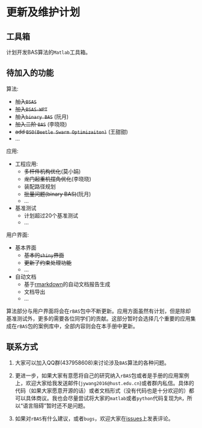 # 更新及维护计划 {#updates}

## 工具箱

计划开发BAS算法的`Matlab`工具箱。

## 待加入的功能

算法:

- ~~加入`BSAS`~~
- ~~加入`BSAS-WPT`~~
- ~~加入`binary BAS`~~ (阮月)
- ~~加入二阶 `BAS`~~ (李晓晓)
- ~~add `BSO(Beetle Swarm Optimizaiton)`~~ (王甜甜)
- ...

应用:

- 工程应用:
    + ~~多杆件机构优化~~(莫小娟)
    + ~~龙门起重机摆角优化~~(李晓晓)
    + 装配路径规划
    + ~~批量问题(binary BAS)~~(阮月)
    + ...
- 基准测试
    + 计划超过20个基准测试
    + ...
  
用户界面:

- 基本界面
    + ~~基本的`shiny`界面~~
    + ~~更新了约束处理功能~~
    + ...

- 自动文档
    + 基于[rmarkdown](https://github.com/rstudio/rmarkdown)的自动文档报告生成
    + 文档导出
    + ...

算法部分与用户界面将会在`rBAS`包中不断更新。应用方面虽然有计划，但是除却基准测试外，更多的需要各位同学们的贡献。这部分暂时会选择几个重要的应用集成在`rBAS`包的案例库中，全部内容则会在本手册中更新。

## 联系方式

1.  大家可以加入QQ群(437958608)来讨论涉及`BAS`算法的各种问题。

2.  更进一步，如果大家有意愿将自己的研究纳入`rBAS`包或者是手册的应用案例上，欢迎大家给我发送邮件(`jywang2016@hust.edu.cn`)或者群内私信。具体的代码（如果大家愿意开源的话）或者文档形式（没有代码也是十分欢迎的）都可以具体商议。我也会尽量尝试将大家的`matlab`或者`python`代码复现为`R`，所以“语言阻碍”暂时还不是问题。

3.  如果对`rBAS`有什么建议，或者`bugs`，欢迎大家在[issues](https://github.com/jywang2016/rBAS/issues)上发表评论。

